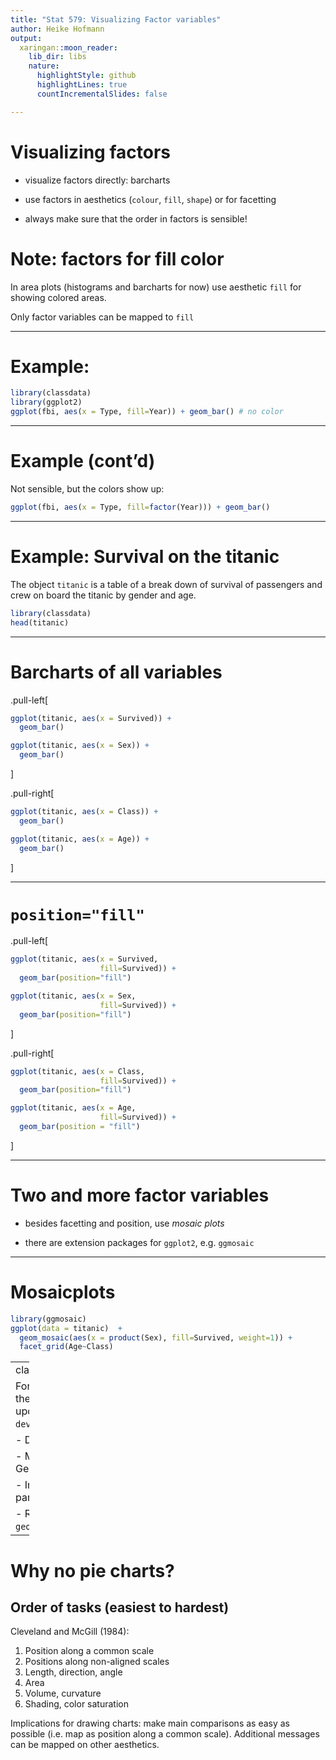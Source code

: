 ```yaml
---
title: "Stat 579: Visualizing Factor variables"
author: Heike Hofmann
output:
  xaringan::moon_reader:
    lib_dir: libs
    nature:
      highlightStyle: github
      highlightLines: true
      countIncrementalSlides: false

---
```


# Visualizing factors

- visualize factors directly: barcharts

- use factors in aesthetics (`colour`, `fill`, `shape`) or for facetting

- always make sure that the order in factors is sensible!


# Note: factors for fill color

In area plots (histograms and barcharts for now) use aesthetic `fill` for showing colored areas.

Only factor variables can be mapped to `fill`

---

# Example: 


```r
library(classdata)
library(ggplot2)
ggplot(fbi, aes(x = Type, fill=Year)) + geom_bar() # no color
```

---

# Example (cont'd) 

Not sensible, but the colors show up:

```r
ggplot(fbi, aes(x = Type, fill=factor(Year))) + geom_bar() 
```


---

# Example: Survival on the titanic

The object `titanic` is a table of a break down of survival of passengers and crew on board the titanic by gender and age.

```r
library(classdata)
head(titanic)
```


---

# Barcharts of all variables

.pull-left[
```r
ggplot(titanic, aes(x = Survived)) +
  geom_bar()

ggplot(titanic, aes(x = Sex)) + 
  geom_bar()
```
]

.pull-right[
```r
ggplot(titanic, aes(x = Class)) + 
  geom_bar()

ggplot(titanic, aes(x = Age)) + 
  geom_bar()
```
]

---

# `position="fill"`

.pull-left[
```r
ggplot(titanic, aes(x = Survived, 
                    fill=Survived)) + 
  geom_bar(position="fill")

ggplot(titanic, aes(x = Sex, 
                    fill=Survived)) + 
  geom_bar(position="fill")
```
]

.pull-right[
```r
ggplot(titanic, aes(x = Class, 
                    fill=Survived)) + 
  geom_bar(position="fill")

ggplot(titanic, aes(x = Age, 
                    fill=Survived)) + 
  geom_bar(position = "fill")
```
]

---

# Two and more factor variables

- besides facetting and position, use *mosaic plots*

- there are extension packages for `ggplot2`, e.g. `ggmosaic`

---

# Mosaicplots

```r
library(ggmosaic)
ggplot(data = titanic)  + 
  geom_mosaic(aes(x = product(Sex), fill=Survived, weight=1)) +
  facet_grid(Age~Class)
```

---
class: inverse
# Your turn 


For this your turn use the `titanic` object from the `classdata` package. (you might have to update the package using the command `devtools::install_github("heike/classdata")`) 

- Draw a barchart of Gender. Interpret.

- Map survival to fill color in the barchart of Gender. Interpret.

- In the previous barchart change the `position` parameter to `"fill"`. Interpret.

- Read up on the `position` parameter in `?geom_bar`. Try out other options for `position`.


---

# Why no pie charts?

## Order of tasks (easiest to hardest)

Cleveland and McGill (1984):

1. Position along a common scale
2. Positions along non-aligned scales
3. Length, direction, angle
6. Area
7. Volume, curvature
9. Shading, color saturation

Implications for drawing charts: make main comparisons as easy as possible (i.e. map as position along a common scale). Additional messages can be mapped on other aesthetics.
